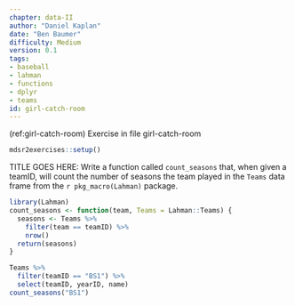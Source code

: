 ```yaml
---
chapter: data-II
author: "Daniel Kaplan"
date: "Ben Baumer"
difficulty: Medium
version: 0.1
tags:
- baseball
- lahman
- functions
- dplyr
- teams
id: girl-catch-room
---
```


(ref:girl-catch-room) Exercise in file girl-catch-room

```r
mdsr2exercises::setup()
```

TITLE GOES HERE: Write a function called `count_seasons` that, when given a teamID, will count the number of seasons the team played in the `Teams` data frame from the `r pkg_macro(Lahman)` package. 
  
<!--begin-answer-->
```r
library(Lahman)
count_seasons <- function(team, Teams = Lahman::Teams) {
  seasons <- Teams %>%
    filter(team == teamID) %>%
    nrow()
  return(seasons)
}

Teams %>%
  filter(teamID == "BS1") %>%
  select(teamID, yearID, name)
count_seasons("BS1")
```
<!--end-answer-->

